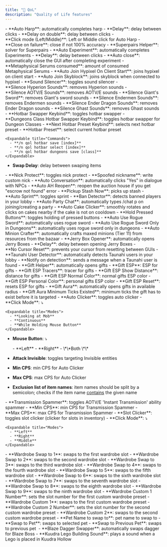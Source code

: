 ```yaml
---
title: "🌟 QoL"
description: "Quality of Life features"
---
```


<Accordion title="Auto Harp" icon="music">
  - **Auto Harp**: automatically completes harp
  - **Delay**: delay between clicks
  - **Delay on double**: delay between clicks
  - **Click mode (Left/Middle)**: Left or Middle click for Auto Harp
  - **Close on failure**: close if not 100% accuracy
</Accordion>

<Accordion title="Auto Experiment" icon="table-picnic">
  - **Superpairs Helper**: solver for Superpairs
  - **Auto Experiment**: automatically completes Experiments
  - **Delay**: delay between clicks
  - **Auto close**: automatically close the GUI after completing experiment
  - **Metaphysical Serums consumed**: amount of consumed Metaphysical Serums
</Accordion>

<Accordion title="Auto Join" icon="server">
  - **Auto Join Hypixel On Client Start**: joins hypixel on client start
  - **Auto Join Skyblock**: joins skyblock when connected to hypixel
</Accordion>

<Accordion title="Sound Silencer" icon="music-slash">
  - **Sound Silencer**: toggles sound silencer
  - **Silence Hyperion Sounds**: removes Hyperion sounds
  - **Silence AOTV/E Sounds**: removes AOTV/E sounds
  - **Silence Giant's Sword**: removes Giant's sword sounds
  - **Silence Endermen Sounds**: removes Endermen sounds
  - **Silence Ender Dragon Sounds**: removes Ender Dragon sounds
  - **Silence Ghast Sounds**: removes Ghast sounds
</Accordion>

<Accordion title="Hotbar Swapper" icon="sitemap">
  - **Hotbar Swapper Keybind**: toggles hotbar swapper
  - **Dungeons Class Hotbar Swapper Keybind**: toggles hotbar swapper for Dungeon Classes
  - **Next Hotbar Preset Keybind**: selects next hotbar preset
  - **Hotbar Preset**: select current hotbar preset

    <Expandable title="Commands">
      - **/n qol hotbar save [index]**
      - **/n qol hotbar select [index]**
      - **/n qol hotbar dungeons save [class]**
    </Expandable>
  - **Swap Delay**: delay between swaping items
</Accordion>

<Accordion title="Misc" icon="sparkles">
  - **Nick Protect**: toggles nick protect
  - **Spoofed nickname**: write custom nick
  - **Auto Conversation**: automatically clicks "Yes" in dialogue with NPCs
  - **Auto AH Reopen**: reopen the auction house if you get "escrow not found" error
  - **Pickup Stash Now**: picks up stash
  - **Auto Sprint**: toggles sprint
  - **Ban Detector**: detects banned players in your lobby
  - **Auto Party Chat**: automatically types /chat p on joining/creating a party
  - **Auto Cake Clicker**: smoothly rotates and clicks on cakes nearby if the cake is not on cooldown
  - **Hold Pressed Buttons**: toggles holding of pressed buttons
  - **Auto Use Rogue Sword**: automatically uses rogue sword
  - **Auto Use Rogue Sword Only in Dungeons**: automatically uses rogue sword only in dungeons
  - **Auto Minion Crafter**: automatically crafts maxed minions (Tier 11) from resources from the bazaar
  - **Jerry Box Opener**: automatically opens Jerry Boxes
  - **Delay**: delay between opening Jerry Boxes
</Accordion>

<Accordion title="Cursor Reset" icon="i-cursor">
  - **No Cursor Reset**: prevents your cursor from resetting between GUIs
</Accordion>

<Accordion title="Macroers Detection" icon="sparkles">
  - **Taunahi User Detector**: automatically detects Taunahi users in your lobby
  - **Notify on detection**: sends a message when a Taunahi user is found
</Accordion>

<Accordion title="Gift Helper" icon="gift">
  - **Gift Helper**: automatically opens gifts
  - **Gift ESP**: ESP for gifts
  - **Gift ESP Tracers**: tracer for gifts
  - **Gift ESP Show Distance**: distance for gifts
  - **Gift ESP Normal Color**: normal gifts ESP color
  - **Gift ESP Personal Color**: personal gifts ESP color
  - **Gift ESP Reset**: resets ESP for gifts
  - **Gift Aura**: automatically opens gifts in available radius
  - **Gift Aura Minimum Ticks Existed**: minimum ticks the gift has to exist before it is targeted
</Accordion>

<Accordion title="Auto Clicker" icon="sparkles">
  - **Auto Clicker**: toggles auto clicker
  - **Click Mode**: ⤵

    <Expandable title="Modes">
      - **Looking at Mob**
      - **Continuous**
      - **While Holding Mouse Button**
    </Expandable>
  - **Mouse Button**: ⤵

    <Expandable title="Modes">
      - **Left**
      - **Right**
      - \*\*Both \*\*
    </Expandable>
  - **Attack Invisible**: toggles targeting Invisible entities
  - **Min CPS**: min CPS for Auto Clicker
  - **Max CPS**: max CPS for Auto Clicker
  - **Exclusion list of item names**: item names should be split by a semicolon; checks if the item name <u>contains</u> the given name
</Accordion>

<Accordion title="Transmission Spammer" icon="sparkles">
  - **Transmission Spammer**: toggles AOTV/E 'Instant Transmission' ability spammer
  - **Min CPS**: min CPS for Transmission Spammer
  - **Max CPS**: max CPS for Transmission Spammer
</Accordion>

<Accordion title="Slot Clicker" icon="sparkles">
  - **Slot Clicker**: toggles slot clicker (clicker for slots in inventory)
  - **Click Mode**: ⤵

    <Expandable title="Modes">
      - **Left**
      - **Right**
      - **Middle**
    </Expandable>
</Accordion>

<Accordion title="Wardrobe Swapper" icon="sparkles">
  - **Wardrobe Swap to 1**: swaps to the first wardrobe slot
  - **Wardrobe Swap to 2**: swaps to the second wardrobe slot
  - **Wardrobe Swap to 3**: swaps to the third wardrobe slot
  - **Wardrobe Swap to 4**: swaps to the fourth wardrobe slot
  - **Wardrobe Swap to 5**: swaps to the fifth wardrobe slot
  - **Wardrobe Swap to 6**: swaps to the sixth wardrobe slot
  - **Wardrobe Swap to 7**: swaps to the seventh wardrobe slot
  - **Wardrobe Swap to 8**: swaps to the eighth wardrobe slot
  - **Wardrobe Swap to 9**: swaps to the ninth wardrobe slot
  - **Wardrobe Custom 1 Number**: sets the slot number for the first custom wardrobe preset
  - **Wardrobe Custom 1**: swaps to the first custom wardrobe preset
  - **Wardrobe Custom 2 Number**: sets the slot number for the second custom wardrobe preset
  - **Wardrobe Custom 2**: swaps to the second custom wardrobe preset
</Accordion>

<Accordion title="Pet Swapper" icon="cat">
  - **Pet Name to swap to**: pet name to swap to
  - **Swap to Pet**: swaps to selected pet
  - **Swap to Previous Pet**: swaps to previous pet 
</Accordion>

<Accordion title="Combat" icon="swords">
  - **Blaze Dagger Swapper**: automatically swaps dagger for Blaze Boss
</Accordion>

<Accordion title="Kuudra Utils" icon="cube">
  - **Kuudra Lego Building Sound**: plays a sound when a Lego is placed in Kuudra Hollow
</Accordion>